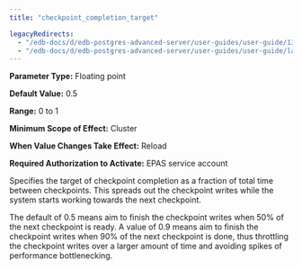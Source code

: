 ```yaml
---
title: "checkpoint_completion_target"

legacyRedirects:
  - "/edb-docs/d/edb-postgres-advanced-server/user-guides/user-guide/13/checkpoint_completion_target.html"
  - "/edb-docs/d/edb-postgres-advanced-server/user-guides/user-guide/latest/checkpoint_completion_target.html"
---
```


<div id="checkpoint_completion_target" class="registered_link"></div>

**Parameter Type:** Floating point

**Default Value:** 0.5

**Range:** 0 to 1

**Minimum Scope of Effect:** Cluster

**When Value Changes Take Effect:** Reload

**Required Authorization to Activate:** EPAS service account

Specifies the target of checkpoint completion as a fraction of total time between checkpoints. This spreads out the checkpoint writes while the system starts working towards the next checkpoint.

The default of 0.5 means aim to finish the checkpoint writes when 50% of the next checkpoint is ready. A value of 0.9 means aim to finish the checkpoint writes when 90% of the next checkpoint is done, thus throttling the checkpoint writes over a larger amount of time and avoiding spikes of performance bottlenecking.
